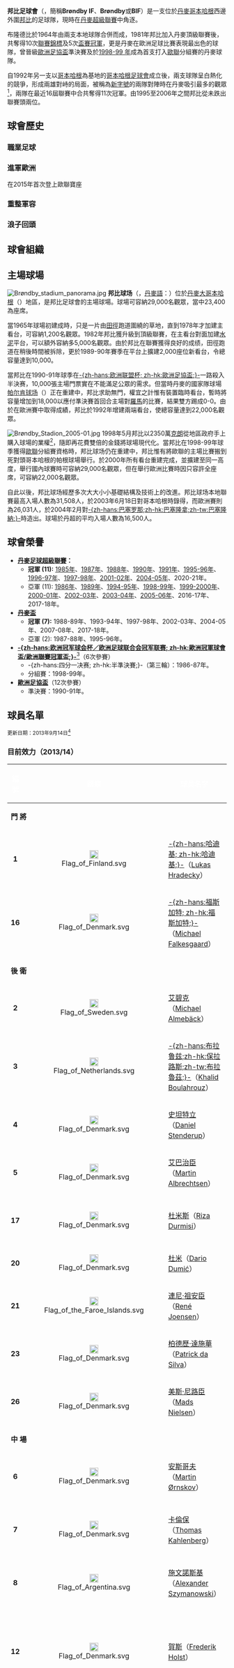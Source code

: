 {{Link style|time=2015-12-12T06:12:01+00:00}}
{{noteTA
|T=zh-cn:布伦德比足球俱乐部; zh-hans:邦比足球俱乐部; zh-hk:邦比足球會; zh-tw:布隆德比足球俱樂部;
|1=zh-cn:布伦德比; zh-hans:邦比; zh-hant:邦比; zh-tw:布隆德比;
|2=zh-hans:半決赛; zh-hk:準決賽;
|3=zh-hans:布伦德比球场; zh-hant:邦比球場; zh-tw:布隆德比球場;
|4=zh-hans:帕尔肯球场; zh-hk:帕根球場;
}}
{{Football club infobox
| clubname   = 邦比<br />Brøndby IF
| image      = [[File:Brondby_IF.svg|150px]]
| fullname   = Brøndbyernes Idrætsforening
| nickname   = ''Drengene fra Vestegnen'' <br />（西郊男孩）
| founded    = 1964年
| ground     = [[邦比球场|邦比球场]]
| city       = [[邦比|邦比]]
| capacity   = 29,000人
| chairman   = Per Bjerregaard
| manager    = {{le|Niels Frederiksen}}
| league     = [[丹麥足球超級聯賽|丹麥足球超級聯賽]]
| season     = 2021–22
| position   = 丹超，第 4 位
| pattern_la1=_borderonyellow|pattern_b1=_thinbluesides|pattern_ra1=_borderonyellow
| leftarm1=000099|body1=ffff00|rightarm1=000099|shorts1=000099|socks1=000099
| pattern_la2=_blueshoulders|pattern_b2=|pattern_ra2=_blueshoulders
| leftarm2=000099|body2=000099|rightarm2=000099|shorts2=000099|socks2=000099
}}
'''邦比足球會'''（{{lang-da|Brøndbyernes Idrætsforening}}，簡稱'''Brøndby IF'''、'''Brøndby'''或'''BIF'''）是一支位於[[丹麥|丹麥]][[哥本哈根|哥本哈根]]西邊外圍[[邦比自治市|邦比]]的足球隊，現時在[[丹麥足球超級聯賽|丹麥超級聯賽]]中角逐。

布隆德比於1964年由兩支本地球隊合併而成，1981年邦比加入丹麥頂級聯賽後，共奪得10次[[丹麥足球超級聯賽|聯賽錦標]]及5次[[丹麥盃|盃賽冠軍]]，更是丹麥在歐洲足球比賽表現最出色的球隊，曾晉級[[歐洲足協盃|歐洲足協盃]]準決賽及於[[1998年至1999年歐洲聯賽冠軍盃|1998-99 年]]成為首支打入[[歐聯|歐聯]]分組賽的丹麥球隊。 

自1992年另一支以[[哥本哈根|哥本哈根]]為基地的[[哥本哈根足球會|哥本哈根足球會]]成立後，兩支球隊呈白熱化的競爭，形成兩雄對峙的局面，被稱為[[新字號_(丹麥足球)|新字號]]的兩隊對陣時在丹麥吸引最多的觀眾<ref>[http://www.netsuperligaen.dk/VisRekorder.php?SeasonID=2006&sort=desc 按''NetSuperligaen.dk''的入場紀錄] {{webarchive|url=https://web.archive.org/web/20090813230120/http://www.netsuperligaen.dk/VisRekorder.php?SeasonID=2006&sort=desc |date=2009-08-13 }}，自[[丹麥足球超級聯賽1998-99年|1998-99年]]起，每年最高觀眾紀錄的兩場比賽均為邦比對哥本哈根的[[德比|-{zh-hans:德比; zh-hk:打吡;}-]]</ref>，兩隊在最近16屆聯賽中合共奪得11次冠軍。由1995至2006年之間邦比從未跌出聯賽頭兩位。

== 球會歷史 ==

=== 職業足球 ===


=== 進軍歐洲 ===
在2015年首次登上歐聯寶座

=== 重整軍容 ===

=== 浪子回頭 ===

== 球會組織 ==


== 主場球場 ==
[[File:Brøndby_stadium_panorama.jpg|thumb]]
'''邦比球场'''（'''{{lang|en|Brøndby Stadium}}'''，[[丹麥語|丹麥語]]：'''{{lang|da|Brøndby Stadion}}'''）位於[[丹麥|丹麥]][[:en:Metropolitan_Copenhagen|大哥本哈根]]（{{lang|en|Greater Copenhagen}}）地區，是邦比足球會的主場球場。球場可容納29,000名觀眾，當中23,400為座席。

當1965年球場初建成時，只是一片由[[田徑|田徑]]跑道圍繞的草地，直到1978年才加建主看台，可容納1,200名觀眾。1982年邦比獲升級到頂級聯賽，在主看台對面加建[[水泥|水泥]]平台，可以額外容納多5,000名觀眾。由於邦比在聯賽獲得良好的成绩，田徑跑道在稍後時間被拆除，更於1989-90年賽季在平台上擴建2,000座位新看台，令總容量達到10,000。

當邦比在1990-91年球季在[[欧洲联盟杯|-{zh-hans:欧洲联盟杯; zh-hk:歐洲足協盃;}-]]一路殺入半決赛，10,000張主場門票實在不能滿足公眾的需求。但當時丹麥的國家隊球場[[哥本哈根足球會#主場球場|帕尔肯球场]]（{{lang|da|Idrætsparken}}）正在重建中，邦比求助無門，權宜之計惟有裝置臨時看台，暫時將容量增加到18,000以應付準決賽首回合主場對[[羅馬足球俱樂部|羅馬]]的比賽，結果雙方踢成0-0。由於在歐洲賽中取得成績，邦比於1992年增建兩端看台，使總容量達到22,000名觀眾。

[[File:Brøndby_Stadion_2005-01.jpg|thumb]]
1998年5月邦比以2350萬[[丹麥克朗|克朗]]從地區政府手上購入球場的業權<ref>Christian W. Larsen, "Brøndby får eget stadion", ''[[Aktuelt|Aktuelt]] article'', May 14, 1998</ref>，隨即再花費雙倍的金錢將球場現代化。當邦比在1998-99年球季獲得[[歐聯|歐聯]]分組賽資格時，邦比球场仍在重建中，邦比惟有將歐聯的主場比賽搬到死對頭哥本哈根的帕根球場舉行。於2000年所有看台重建完成，並擴建至同一高度，舉行國內球賽時可容納29,000名觀眾，但在舉行歐洲比賽時因只容許全座席，可容納22,000名觀眾。

自此以後，邦比球场經歷多次大大小小基礎結構及技術上的改進。邦比球场本地聯賽最高入場人數為31,508人，於2003年6月18日對哥本哈根時錄得，而歐洲賽則為26,031人，於2004年2月對[[巴塞罗那足球俱乐部|-{zh-hans:巴塞罗那;zh-hk:巴塞隆拿;zh-tw:巴塞隆納;}-]]時造出。球場於丹超的平均入場人數為16,500人。

== 球會榮譽 ==
* '''[[丹麥足球超級聯賽|丹麥足球超級聯賽]]：''' 
** '''冠軍 (11):''' [[丹麥足球超級聯賽1985年|1985年]]、[[丹麥足球超級聯賽1987年|1987年]]、[[丹麥足球超級聯賽1988年|1988年]]、[[丹麥足球超級聯賽1990年|1990年]]、[[丹麥足球超級聯賽1991年|1991年]]、[[丹麥足球超級聯賽1995-96年|1995-96年]]、[[丹麥足球超級聯賽1996-97年|1996-97年]]、[[丹麥足球超級聯賽1997-98年|1997-98年]]、[[丹麥足球超級聯賽2001-02年|2001-02年]]、[[丹麥足球超級聯賽2004-05年|2004-05年]]、2020-21年。 
** 亞軍 (11): [[丹麥足球超級聯賽1986年|1986年]]、[[丹麥足球超級聯賽1989年|1989年]]、[[丹麥足球超級聯賽1994-95年|1994-95年]]、[[丹麥足球超級聯賽1998-99年|1998-99年]]、[[丹麥足球超級聯賽1999-2000年|1999-2000年]]、[[丹麥足球超級聯賽2000-01年|2000-01年]]、[[丹麥足球超級聯賽2002-03年|2002-03年]]、[[丹麥足球超級聯賽2003-04年|2003-04年]]、[[丹麥足球超級聯賽2005-06年|2005-06年]]、2016-17年、2017-18年。
* '''[[丹麥盃|丹麥盃]]'''
** '''冠軍 (7):''' 1988-89年、1993-94年、1997-98年、2002-03年、2004-05年、2007-08年、2017-18年。
** 亞軍 (2): 1987-88年、1995-96年。
* '''[[歐洲聯賽冠軍盃|-{zh-hans:欧洲冠军球会杯／欧洲足球联合会冠军联赛; zh-hk:歐洲冠軍球會盃/歐洲聯賽冠軍盃;}-]]'''<ref>Up until 1991/92, the tournament of the European national club champions was the [[UEFA_Champions_League|European Cup]]; from the 1992/93 season the structure of the competition was changed, and it was renamed the [[UEFA_Champions_League|UEFA Champions League]].</ref>（6次參賽）
** -{zh-hans:四分一决赛; zh-hk:半準決賽;}-（第三輪）：1986-87年。
** 分組賽：1998-99年。
* '''[[歐洲足協盃|歐洲足協盃]]'''（12次參賽）
** 準決賽：1990-91年。

== 球員名單 ==
<small>更新日期：2013年9月14日<ref>[http://brondby.com/trup.asp?aid=13282&id=33&t=0 Brøndby IF squad info], accessed on 14 Sep 2013</ref></small>
=== 目前效力（2013/14） ===
{| width=95%
|- bgcolor=0000CD
!width=5%|<font color="white">編號
!width=5%|<font color="white">國籍
!!width=19%|<font color="white">球員名字
!width=12%|<font color="white">位置
!width=11%|<font color="white">出生日期
!width=10%|<font color="white">加盟年份
!width=13%|<font color="white">前屬球會
!width=7%|<font color="white">身價
|-
!colspan=8 bgcolor=#EFEFEF| '''門 將'''
|- bgcolor=FFD700
|align=center|'''1'''
|align=center|[[File:Flag_of_Finland.svg|20px]]
|[[魯卡斯·哈迪基|-{zh-hans:哈迪基; zh-hk:哈迪基;}-]]（[[:en:Lukas_Hradecky|Lukas Hradecky]]）
|align=center|門將
|align=center|1989.11.24
|align=center|2013
|[[埃斯比约联合足球俱乐部|艾斯堡]]
|
|- bgcolor=FFD700
|align=center|'''16'''
|align=center|[[File:Flag_of_Denmark.svg|20px]]
|[[米高·福斯加特|-{zh-hans:福斯加特; zh-hk:福斯加特;}-]]（[[:en:Michael_Falkesgaard|Michael Falkesgaard]]）
|align=center|門將
|align=center|1991.04.09
|align=center|2010
|邦比青年隊
|
|-
!colspan=8 bgcolor=#EFEFEF| '''後  衛'''
|- bgcolor=FFD700
|align=center|'''2'''
|align=center|[[File:Flag_of_Sweden.svg|20px]]
|[[米高·艾碧克|艾碧克]]（[[:en:Michael_Almebäck|Michael Almebäck]]）
|align=center|中堅
|align=center|1988.04.04
|align=center|2013
|[[布鲁日足球俱乐部|布鲁日]] 	
|
|- bgcolor=FFD700
|align=center|'''3'''
|align=center|[[File:Flag_of_Netherlands.svg|20px]] 
|[[哈利德·布拉鲁兹|-{zh-hans:布拉鲁兹;zh-hk:保拉路斯;zh-tw:布拉魯茲;}-]]（[[:en:Khalid_Boulahrouz|Khalid Boulahrouz]]）
|align=center|後衛
|align=center|1981.12.28
|align=center|2013
|[[自由球員|自由球員]] 	
|
|- bgcolor=FFD700
|align=center|'''4'''
|align=center|[[File:Flag_of_Denmark.svg|20px]] 
|[[丹尼爾·史坦特立|史坦特立]]（[[:en:Daniel_Stenderup|Daniel Stenderup]]）
|align=center|中堅
|align=center|1989.05.31
|align=center|2008
|邦比青年隊 	
|
|- bgcolor=FFD700
|align=center|'''5'''
|align=center|[[File:Flag_of_Denmark.svg|20px]] 
|[[馬田·艾巴治臣|艾巴治臣]]（[[:en:Martin_Albrechtsen|Martin Albrechtsen]]）
|align=center|中堅
|align=center|1980.03.31
|align=center|2012
|[[中日德兰足球俱乐部|米迪蘭特]] 	
|
|- bgcolor=FFD700
|align=center|'''17'''
|align=center|[[File:Flag_of_Denmark.svg|20px]] 
|[[列沙·杜米斯|杜米斯]]（[[:en:Riza_Durmisi|Riza Durmisi]]）
|align=center|左後衛
|align=center|1994.01.08
|align=center|2013
|邦比青年隊 	
|
|- bgcolor=FFD700
|align=center|'''20'''
|align=center|[[File:Flag_of_Denmark.svg|20px]] 
|[[達里奧·杜米|杜米]]（[[:en:Dario_Dumić|Dario Dumić]]）
|align=center|後衛
|align=center|1992.01.30
|align=center|2010
|[[诺里奇城足球俱乐部|诺里奇城]] 	
|
|- bgcolor=FFD700
|align=center|'''21'''
|align=center|[[File:Flag_of_the_Faroe_Islands.svg|20px]] 
|[[連尼·祖安臣|連尼·祖安臣]]（[[:en:René_Joensen|René Joensen]]）
|align=center|後衛
|align=center|1993.02.08
|align=center|2011
| 	
|
|- bgcolor=FFD700
|align=center|'''23'''
|align=center|[[File:Flag_of_Denmark.svg|20px]] 
|[[柏德歷·達施華|柏德歷·達施華]]（[[:en:Patrick_da_Silva|Patrick da Silva]]）
|align=center|左後衛
|align=center|1994.10.23
|align=center|2013
|邦比青年隊 	
|
|- bgcolor=FFD700
|align=center|'''26'''
|align=center|[[File:Flag_of_Denmark.svg|20px]] 
|[[美斯·尼路臣|美斯·尼路臣]]（[[:en:Mads_Nielsen|Mads Nielsen]]）
|align=center|中堅
|align=center|1994.03.26
|align=center|2013
|邦比青年隊 	
|
|-
!colspan=8 bgcolor=#EFEFEF| '''中  場'''
|- bgcolor=FFD700
|align=center|'''6'''
|align=center|[[File:Flag_of_Denmark.svg|20px]] 
|[[馬田·安斯哥夫|安斯哥夫]]（[[:en:Martin_Ørnskov|Martin Ørnskov]]）
|align=center|中場
|align=center|1985.10.10
|align=center|2013
|[[維京足球會|維京]] 	
|
|- bgcolor=FFD700
|align=center|'''7'''
|align=center|[[File:Flag_of_Denmark.svg|20px]] 
|[[托马斯·卡伦博格|卡倫保]]（[[:en:Thomas_Kahlenberg|Thomas Kahlenberg]]）
|align=center|進攻中場
|align=center|1983.03.20
|align=center|2013
|[[沃尔夫斯堡足球俱乐部|禾夫斯堡]] 	
|
|- bgcolor=FFD700
|align=center|'''8'''
|align=center|[[File:Flag_of_Argentina.svg|20px]] 
|[[阿歷山大·施文諾斯基|施文諾斯基]]（[[:en:Alexander_Szymanowski|Alexander Szymanowski]]）
|align=center|中場
|align=center|1988.10.13
|align=center|2013
|[[韋爾瓦足球俱樂部|維爾瓦]] （借用）
|
|- bgcolor=FFD700
|align=center|'''12'''
|align=center|[[File:Flag_of_Denmark.svg|20px]] 
|[[費特列·賀斯|賀斯]]（[[:en:Frederik_Holst_(footballer)|Frederik Holst]]）
|align=center|防守中場/右後衛
|align=center|1994.09.24
|align=center|2013
|邦比青年隊	
|
|- bgcolor=FFD700
|align=center|'''15'''
|align=center|[[File:Flag_of_Denmark.svg|20px]] 
|[[米基·菲格臣|菲格臣]]（[[:en:Mikkel_Thygesen|Mikkel Thygesen]]）
|align=center|進攻中場/邊中場
|align=center|1984.10.22
|align=center|2011
|[[中日德兰足球俱乐部|中日德蘭]] 	
| 	
|- bgcolor=FFD700
|align=center|'''18'''
|align=center|[[File:Flag_of_South_Africa.svg|20px]] 
|[[尼保格·菲利|尼保格·菲利]]（[[:en:Lebogang_Phiri|Lebogang Phiri]]）
|align=center|防守中場
|align=center|1994.11.09
|align=center|2013 	
|邦比青年隊
|
|- bgcolor=FFD700
|align=center|'''19'''
|align=center|[[File:Flag_of_Denmark.svg|20px]] 
|[[基斯甸·羅尼加特|基斯甸·羅尼加特]]（[[:en:Christian_Nørgaard|Christian Nørgaard]]）
|align=center|中場
|align=center|1994.03.10
|align=center|2013
|[[汉堡体育俱乐部|漢堡]] 	
|
|- bgcolor=FFD700
|align=center|'''22'''
|align=center|[[File:Flag_of_Macedonia.svg|20px]] 
|[[法漢·夏辛尼|夏辛尼]]（[[:en:Ferhan_Hasani|Ferhan Hasani]]）
|align=center|邊中場
|align=center|1990.06.18
|align=center|2013
|[[沃尔夫斯堡足球俱乐部|禾夫斯堡]] 	
|
|- bgcolor=FFD700
|align=center|'''24'''
|align=center|[[File:Flag_of_Denmark.svg|20px]] 
|[[法蘭克·施莫|施莫]]（[[:en:Franck_Semou|Franck Semou]]）
|align=center|防守中場
|align=center|1992.08.25
|align=center|2010
|[[:en:Hvidovre_IF|哈德維夫]] 	
|
|- bgcolor=FFD700
|align=center|'''25'''
|align=center|[[File:Flag_of_Denmark.svg|20px]] 
|[[基斯甸·安達臣|基斯甸·安達臣]]（[[:en:Kristian_Andersen|Kristian Andersen]]）
|align=center|中場
|align=center|1994.09.01
|align=center|2013
|邦比青年隊 	
|
|- bgcolor=FFD700
|align=center|'''31'''
|align=center|[[File:Flag_of_Denmark.svg|20px]] 
|[[安德魯·賀西亞|賀西亞]]（[[:en:Andrew_Hjulsager|Andrew Hjulsager]]）
|align=center|進攻中場
|align=center|1995.01.25
|align=center|2013
|邦比青年隊 	
|
|-
!colspan=8 bgcolor=#EFEFEF| '''前  鋒'''
|- bgcolor=FFD700
|align=center|'''9'''
|align=center|[[File:Flag_of_Denmark.svg|20px]] 
|[[西蒙·馬基羅克|馬基羅克]]（[[:en:Simon_Makienok|Simon Makienok]]）
|align=center|前鋒
|align=center|1990.11.21
|align=center|2012
|[[赫福爾格足球俱樂部|赫福爾格]] 	
|
|- bgcolor=FFD700
|align=center|'''10'''
|align=center|[[File:Flag_of_Denmark.svg|20px]] 
|[[馬田·賓貝治|賓貝治]]（[[:en:Martin_Bernburg|Martin Bernburg]]）
|align=center|前鋒
|align=center|1985.12.26
|align=center|2009
|[[北西蘭足球俱樂部|洛斯查蘭特]] 	
|
|- bgcolor=FFD700
|align=center|'''11'''
|align=center|[[File:Flag_of_Denmark.svg|20px]] 
|[[堅尼夫·蘇賀尼|蘇賀尼]]（[[:en:Kenneth_Zohore|Kenneth Zohore]]）
|align=center|前鋒
|align=center|1994.01.31
|align=center|2013
|[[科倫天拿|科倫天拿]]（借用） 	
|
|- bgcolor=FFD700
|align=center|'''14'''
|align=center|[[File:Flag_of_Nigeria.svg|20px]] 
|[[奧基·阿普維達|阿普維達]]（[[:en:Oke_Akpoveta|Oke Akpoveta]]）
|align=center|前鋒
|align=center|1991.12.13
|align=center|2011
|[[:en:Warri_Wolves_F.C.|Warri Wolves F.C.]]	
|
|- bgcolor=FFD700
|align=center|'''28'''
|align=center|[[File:Flag_of_El_Salvador.svg|20px]] 
|[[馬干·奧利拉拿|奧利拉拿]]（[[:en:Maikon_Orellana|Maikon Orellana]]）
|align=center|前鋒
|align=center|1993.11.12
|align=center|2013
| 	
|
|- bgcolor=FFD700
|align=center|'''80'''
|align=center|[[File:Flag_of_Zimbabwe.svg|20px]] 
|[[昆斯·安迪柏斯|昆斯·安迪柏斯]]（[[:en:Quincy_Antipas|Quincy Antipas]]）
|align=center|前鋒
|align=center|1984.04.20
|align=center|2012
|[[桑德捷斯基足球俱樂部|桑德捷斯基]]  
|
|}
<!--
|- bgcolor=FFD700
|align=center|'''1'''
|align=center|[[File:Flag_of_Denmark.svg|20px]]
|[[Casper_Ankergren|-{zh-hans:卡斯佩·安克格伦; zh-hk:安基格倫;}-]]（Casper Ankergren）
|align=center|門將
|align=center|1979.11.09
|align=center|
|
|
-->

=== 外借球員 ===
{| width=95%
|- bgcolor=0000CD
!width=5%|<font color="white">編號
!width=5%|<font color="white">國籍
!!width=15%|<font color="white">球員名字
!width=5%|<font color="white">位置
!width=15%|<font color="white">出生日期
!width=10%|<font color="white">加盟年份
!width=15%|<font color="white">外借球會
!width=15%|<font color="white">外借年期
|- bgcolor=FFD700
|align=center|
|align=center|[[File:Flag_of_Denmark.svg|20px]]
|[[米高·托尼斯|米高·托尼斯]]（[[:en:Michael_Tørnes|Michael Tørnes]]）
|align=center|門將
|align=center|1986.01.08
|align=center|
|[[:en:Brønshøj_BK|Brønshøj]]
|至2013年12月31日
|- bgcolor=FFD700
|align=center|
|align=center|[[File:Flag_of_Denmark.svg|20px]]
|[[丹尼爾·羅路斯|羅路斯]]（[[:en:Daniel_Norouzi|Daniel Norouzi]]）
|align=center|左後衛
|align=center|1992.01.03
|align=center|
|[[:en:Vejle_Boldklub_Kolding|Vejle Kolding]]
|至2014年6月30日
|}

=== 榮譽之牆 ===
[[File:Brøndby_Stadion_2005-02.jpg|thumb]]

自從[[米歇尔·劳德鲁普|-{zh-hans:米歇尔·劳德鲁普; zh-hk:米高·勞特立;}-]]於1982年6月成為邦比首名代表國家隊的球成員後，有超過50名邦比球員披上各自所屬的國家隊球衣為國效勞。除丹麥外球員分別代表[[尼日利亞|尼日利亞]]、[[挪威|挪威]]、[[立陶宛|立陶宛]]、[[布吉納法索|布吉納法索]]、[[瑞典|瑞典]]、[[法羅群島|法羅群島]]、[[摩洛哥|摩洛哥]]及[[冰島|冰島]]上陣。所有國腳級球員的名字按首次代表國家出賽的日期登上「榮譽之牆」<ref>{{da icon}} [http://www.brondby.com/article.asp?aid=14845 Wall of Honour] {{Wayback|url=http://www.brondby.com/article.asp?aid=14845 |date=20090617191912 }} at Brondby.com</ref>。以下為「榮譽之牆」的名單（'''粗體'''的名字為現時仍然效力的球員）：
{{col-start}}{{col-2}}
<small>
;1980年代：
*{{flagicon|Denmark}} [[米歇尔·劳德鲁普|-{zh-hans:米歇尔·劳德鲁普; zh-hk:米高·勞特立;}-]] (Michael Laudrup, 1982)
*{{flagicon|Denmark}} [[Ole_Madsen_(1958_footballer)|Ole Madsen]] (1983)
*{{flagicon|Denmark}} [[Brian_Chrøis|Brian Chrøis]] (1983)
*{{flagicon|Denmark}} [[Ole_Østergaard|Ole Østergaard]] (1983)
*{{flagicon|Denmark}} [[Lars_Lunde|Lars Lunde]] (1983)
*{{flagicon|Denmark}} [[甘姆·基斯杜夫迪|基斯杜夫迪]] (Kim Christofte, 1984)
*{{flagicon|Denmark}} [[John_Helt|John Helt]] (1985)
*{{flagicon|Denmark}} [[拿斯·奧臣|拿斯·奧臣]] (Lars Olsen, 1986)
*{{flagicon|Denmark}} [[約翰·贊臣|約翰·贊臣]] (John "Faxe" Jensen, 1986)
*{{flagicon|Denmark}} [[Claus_Nielsen|Claus Nielsen]] (1986)
*{{flagicon|Denmark}} [[甘姆·韋福特|甘姆·韋福特]] (Kim Vilfort, 1987)
*{{flagicon|Denmark}} [[Per_Steffensen|Per Steffensen]] (1987)
*{{flagicon|Denmark}} [[布莱恩·劳德鲁普|-{zh-hans:布莱恩·劳德鲁普; zh-hk:白賴仁·勞特立;}-]] (Brian Laudrup, 1987)
*{{flagicon|Denmark}} [[堅特·尼路臣|堅特·尼路臣]] (Kent Nielsen, 1987)
*{{flagicon|Denmark}} [[彼得·舒梅切尔|-{zh-hans:彼得·舒梅切尔; zh-hk:彼得·舒米高;}-]] (Peter Schmeichel, 1987)
*{{flagicon|Denmark}} [[Bjarne_Jensen|Bjarne Jensen]] (1988)
*{{flagicon|Denmark}} [[Jan_Bartram|Jan Bartram]] (1988)
*{{flagicon|Denmark}} [[Bent_Christensen_Arensøe|Bent Christensen]] (1989)
*{{flagicon|Denmark}} [[Per_Frimann|Per Frimann]] (1989)
;1990年代：
*{{flagicon|Denmark}} [[Erik_Rasmussen_(footballer)|Erik Rasmussen]] (1990)
*{{flagicon|Nigeria}} [[Uche_Okechukwu|Uche Okechukwu]] (1990)
*{{flagicon|Nigeria}} [[Friday_Eliaho|Friday Eliaho]] (1990)
*{{flagicon|Denmark}} [[Brian_Jensen_(footballer_born_1968)|Brian Jensen]] (1991)
*{{flagicon|Denmark}} [[Frank_Pingel|Frank Pingel]] (1991)
*{{flagicon|Denmark}} [[摩根斯·哥洛|哥洛]](Mogens Krogh, 1992)
*{{flagicon|Denmark}} [[馬克·列柏|列柏]] (Marc Rieper, 1992)
*{{flagicon|Denmark}} [[Mark_Strudal|Mark Strudal]] (1993)
*{{flagicon|Denmark}} [[謝斯·賀治|謝斯·賀治]] (Jes Høgh, 1993)
*{{flagicon|Norway}} [[Dan_Eggen|Dan Eggen]] (1993)
*{{flagicon|Denmark}} [[Jesper_Kristensen|Jesper Kristensen]] (1994)
*{{flagicon|Denmark}} [[贊斯·列沙格|列沙格]] (1994)
*{{flagicon|Denmark}} [[Bo_Hansen|Bo Hansen]] (1995)
*{{flagicon|Denmark}} [[阿倫·尼路臣|阿倫·尼路臣]] (Allan Nielsen, 1995)
*{{flagicon|Denmark}} [[彼得·慕拿|彼得·慕拿]] (Peter Møller, 1996)
*{{flagicon|Denmark}} [[Ole_Bjur|Ole Bjur]] (1996)
*{{flagicon|Denmark}} [[蘇連·高定|蘇連·高定]] (Søren Colding, 1996)
*{{flagicon|Lithuania}} [[Auri_Skarbalius|Auri Skarbalius]] (1996)
*{{flagicon|Denmark}} [[艾巴·辛特|辛特]] (Ebbe Sand, 1998)
*{{flagicon|Burkina Faso}} [[Oumar_Barro|Oumar Barro]] (1999)
</small>
{{col-2}}
<small>
;2000年代：
*{{flagicon|Sweden}} [[Magnus_Svensson_(footballer)|Magnus Svensson]] (2000)
*{{flagicon|Sweden}} [[Mattias_Jonson|Mattias Jonson]] (2000)
*{{flagicon|Denmark}} [[彼德·美臣|彼德·美臣]] (Peter Madsen, 2001)
*{{flagicon|Denmark}} [[Mads_Jørgensen|Mads Jørgensen]] (2001)
*{{flagicon|Denmark}} [[摩頓·韋確斯|韋確斯]] (Morten Wieghorst, 2002)
*{{flagicon|Denmark}} [[Per_Nielsen|Per Nielsen]] (2002)
*{{flagicon|Faroe Islands}} [[Jón_Rói_Jacobsen|Jón Rói Jacobsen]] (2003)
*{{flagicon|Denmark}} '''[[湯馬士·卡倫保|卡倫保]]''' (Thomas Kahlenberg, 2003)
*{{flagicon|Sweden}} [[Andreas_Jakobsson|Andreas Jakobsson]] (2003)
*{{flagicon|Denmark}} [[Karim_Zaza|Karim Zaza]] (2004)
*{{flagicon|Denmark}} [[Asbjørn_Sennels|Asbjørn Sennels]] (2004)
*{{flagicon|Denmark}} [[Martin_Retov|Martin Retov]] (2004)
*{{flagicon|Denmark}} [[摩頓·史高保|史高保]] (Morten Skoubo, 2004)
*{{flagicon|Sweden}} [[約翰·艾曼達|-{zh-hans:约翰·埃尔曼德; zh-hk:約翰·艾文達;}-]] (Johan Elmander, 2004)
*{{flagicon|Denmark}} [[丹尼尔·阿格|-{zh-hans:丹尼尔·阿格; zh-hk:丹尼爾·艾加;}-]] (Daniel Agger, 2005)
*{{flagicon|Iceland}} [[Hannes_Sigurðsson|Hannes Sigurðsson]] (2006)
*{{flagicon|Sweden}} [[Martin_Ericsson|Martin Ericsson]] (2006)
*{{flagicon|Zambia}} [[Chris_Katongo|Chris Katongo]] (2007)
*{{flagicon|Iceland}} [[Stefán_Gíslason|Stefán Gíslason]] (2007)
*{{flagicon|Sweden}} [[Samuel_Holmén|Samuel Holmén]] (2008)
*{{flagicon|Denmark}} [[湯馬士·拉梅臣|湯馬士·拉梅臣]] (Thomas Rasmussen, 2008)
*{{flagicon|Denmark}} [[安達斯·蘭特立|蘭特立]] (Andres Randrup, 2008)
*{{flagicon|Australia}} [[David_Williams_(footballer)|David Williams]] (2008)
*{{flagicon|Sweden}} [[舒爾堡|舒爾堡]] (Max von Schlebrugge, 2008)
*{{flagicon|Denmark}} [[斯特凡·安德森|-{zh-hans:斯特凡·安德森; zh-hk:史堤芬·安達臣;}-]] (Stephan Andersen, 2008)
*{{flagicon|Gambia}} [[奧斯曼·查路|奧斯曼·查路]] (Ousman Jallow, 2008)
*{{flagicon|Denmark}} [[米高·格隆達利|高朗達利]] (Michael Krohn-Dehli, 2008)
*{{flagicon|Denmark}} [[Morten_Rasmussen_(football_striker)|Morten "Duncan" Rasmussen]] (2008)
*{{flagicon|Sweden}} [[米卡埃尔·尼尔松_(1978年)|-{zh-hans:米卡埃尔·尼尔松; zh-hk:米高·尼爾遜;}-]] (Mikael Nilsson, 2009)
*{{flagicon|Denmark}} '''[[馬田·賓貝治|賓貝治]]''' (Martin Bernburg, 2009)

;2010年代：
*{{flagicon|Denmark}} [[米克·贊臣|米克·贊臣]] (Mike Jensen, 2010)
*{{flagicon|Denmark}} [[丹尼爾·華斯|丹尼爾·華斯]] (Daniel Wass, 2011)
*{{flagicon|Denmark}} [[丹尼斯·羅美度|羅美度]] (Dennis Rommedahl, 2011)
*{{flagicon|USA}} [[克里安斯·古臣|克里安斯·古臣]] (Clarence Goodson, 2011)
*{{flagicon|Faroe Islands}} '''[[連尼·祖安臣|連尼·祖安臣]]''' (René Joensen, 2012)
*{{flagicon|Denmark}} '''[[西蒙·馬基羅克|馬基羅克]]''' (Simon Makienok, 2013)
</small>
{{col-end}}

== 參考書籍 ==
* {{da icon}} (1993) Henrik Madsen, "''Brøndbys bagmænd''" (Brøndby's backers), Børsen Bøger, ISBN 87-7553-403-7
* {{da icon}} (1997) Kurt Thyboe, "Brøndby forever", Borgen, ISBN 87-21-00678-4
* {{da icon}} (2001) Jakob Kvist, "''Ambassadøren - en bog om Michael Laudrup''" (The ambassador - a book about Michael Laudrup), Centrum, ISBN 87-583-1285-4
* {{da icon}} (2005) Jens Jam Rasmussen and Michael Rachlin, "''Slaget om København''" (The battle of Copenhagen), People's Press, ISBN 87-91693-55-1

== 参考資料 ==
<div class="references-small">
<references />
</div>

== 外部連結 ==
* [https://web.archive.org/web/20090211112301/http://brondby.com/article.asp?aid=82 Brondby.com] (official website)
** {{da icon}} [http://www.brondbyif-amator.dk/ BrondbyIF-Amator.dk] (amateur foundation)
** {{da icon}} [http://www.brondbysupport.dk/ BrondbySupport.dk] (official fanclub)
* [http://www.uefa.com/footballEurope/Club=50021/domestic.html UEFA profile]

{{丹超球隊}}

[[Category:丹麥足球俱樂部|B]]
[[Category:1964年建立的足球俱樂部|Category:1964年建立的足球俱樂部]]
[[Category:1964年丹麥建立|Category:1964年丹麥建立]]